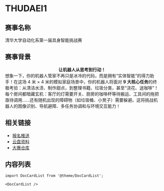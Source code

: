 # THUDAEI1

## 赛事名称

清华大学自动化系第一届具身智能挑战赛

## 赛事背景

**<center>让机器人从思考到行动！</center>**
想象一下，你的机器人管家不再只是冰冷的代码，而是拥有“实体智能”的得力助手！在这场 4 米 × 4 米的模拟家庭场景中，你的机器人将面对 **9 大核心任务**的终极考验：从清洁水渍、制作甜点，到整理书籍、垃圾分类，甚至“浇花、送咖啡”！每个房间都暗藏玄机：客厅的灯需要开关、厨房的咖啡杯等待搬运、工具间的拖把亟待调用……还有随机出现的障碍物（如垃圾桶、小凳子）需要躲避。这将挑战机器人的图像识别、导航避障、多任务协调和与环境交互能力！

## 相关链接

- [报名推送](/blog/2025/2-27/)
- [云盘资料](https://cloud.tsinghua.edu.cn/d/bdc2a9d976ec45e58f2f/?p=%2F&mode=list)
- [大赛仓库](https://github.com/thuasta/thuei-1)

## 内容列表

```mdx-code-block
import DocCardList from '@theme/DocCardList';

<DocCardList />
```
